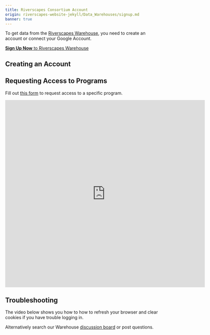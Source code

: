 ```yaml
---
title: Riverscapes Consortium Account
origin: riverscapes-website-jekyll/Data_Warehouses/signup.md
banner: true
---
```


To get data from the [Riverscapes Warehouse](http://data.riverscapes.net), you need to create an account or connect your Google Account. 

<RSStaticImage src="/images/data/Riverscapes Warehouse Loggin.png" to="http://data.riverscapes.net"/> 

<RSStaticImage src="/images/data/RiverscapesWarehouseCloud_32png.png" to="http://data.riverscapes.net" noWrap /> [**Sign Up Now** to Riverscapes Warehouse](http://data.riverscapes.net)

## Creating an Account

<Youtube embedId="Ac1FwBzsig4" />

## Requesting Access to Programs

Fill out [this form](https://forms.gle/pXwXytzMCK4a3xj29) to request access to a specific program.

<iframe src="https://docs.google.com/forms/d/e/1FAIpQLSctgJs3PbzJF5U-MvcV_2p9jRXkiOhT0Q7yK6PfCAauTtgy1Q/viewform?embedded=true" width="640" height="600" frameborder="0" marginheight="0" marginwidth="0">Loading…</iframe>

##  Troubleshooting

The video below shows you how to how to refresh your browser and clear cookies if you have trouble logging in.

<Youtube embedId="Or3Gr7z5eA4" />

Alternatively search our Warehouse <RSStaticImage src="/images/data/RiverscapesWarehouseCloud_32png.png" to="https://github.com/Riverscapes/riverscapes-website/discussions/categories/riverscapes-warehouse" noWrap/> [discussion board](https://github.com/Riverscapes/riverscapes-website/discussions/categories/riverscapes-warehouse)  or post questions.

